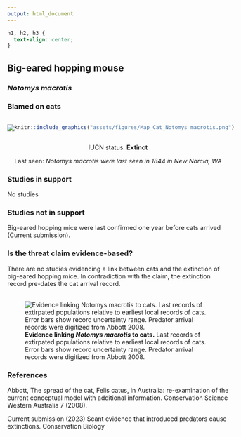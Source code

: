 ```yaml
---
output: html_document
---
```

```css
h1, h2, h3 {
  text-align: center;
}
```

## **Big-eared hopping mouse**
### *Notomys macrotis*
### Blamed on cats

:::: {style="display: flex;"}

::: {}

![](assets/photos/Notomys macrotis.png)

:::

::: {}

:::

::: {}
  ```r
  knitr::include_graphics("assets/figures/Map_Cat_Notomys macrotis.png")
  ```
:::

::::

<center>
IUCN status: **Extinct**

Last seen: *Notomys macrotis were last seen in 1844 in New Norcia, WA*

</center>


### Studies in support

No studies

### Studies not in support

Big-eared hopping mice were last confirmed one year before cats arrived (Current submission).

### Is the threat claim evidence-based?

There are no studies evidencing a link between cats and the extinction of big-eared hopping mice. In contradiction with the claim, the extinction record pre-dates the cat arrival record.
<br>
<br>

![**Evidence linking *Notomys macrotis* to cats.** Last records of extirpated populations relative to earliest local records of cats. Error bars show record uncertainty range. Predator arrival records were digitized from Abbott 2008.](assets/figures/Main_Evidence_Cat_Notomys macrotis.png)

### References

Abbott, The spread of the cat, Felis catus, in Australia: re-examination of the current conceptual model with additional information. Conservation Science Western Australia 7 (2008).

Current submission (2023) Scant evidence that introduced predators cause extinctions. Conservation Biology

